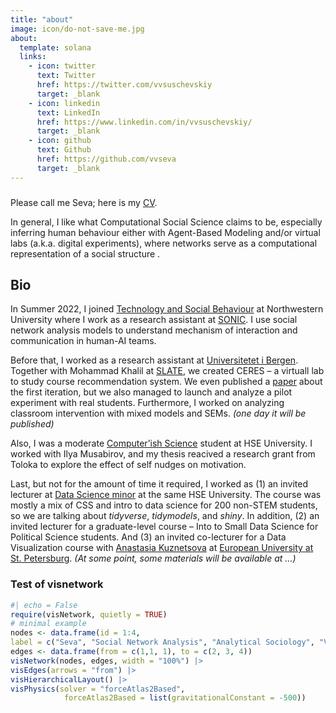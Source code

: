 ```yaml
---
title: "about"
image: icon/do-not-save-me.jpg
about:
  template: solana
  links:
    - icon: twitter
      text: Twitter
      href: https://twitter.com/vvsuschevskiy
      target: _blank
    - icon: linkedin
      text: LinkedIn
      href: https://www.linkedin.com/in/vvsuschevskiy/
      target: _blank
    - icon: github
      text: Github
      href: https://github.com/vvseva
      target: _blank
---
```


### 

Please call me Seva; here is my [CV](cv/cv_page.html).

::: {#hero-heading}
In general, I like what Computational Social Science claims to be, especially inferring human behaviour either with Agent-Based Modeling and/or virtual labs (a.k.a. digital experiments), where networks serve as a computational representation of a social structure .

## Bio

In Summer 2022, I joined [Technology and Social Behaviour](https://tsb.northwestern.edu/) at Northwestern University where I work as a research assistant at [SONIC](http://sonic.northwestern.edu/). I use social network analysis models to understand mechanism of interaction and communication in human-AI teams.

Before that, I worked as a research assistant at [Universitetet i Bergen](https://www.uib.no/en/persons/Vsevolod.Suschevskiy). Together with Mohammad Khalil at [SLATE](https://slate.uib.no/), we created CERES – a virtuall lab to study course recommendation system. We even published a [paper](https://www.researchgate.net/publication/350874550_Creating_a_Course_Recommendation_System_for_Exchange_Students) about the first iteration, but we also managed to launch and analyze a pilot experiment with real students. Furthermore, I worked on analyzing classroom intervention with mixed models and SEMs. *(one day it will be published)*

Also, I was a moderate [Computer’ish Science](https://spb.hse.ru/en/ma/computer/) student at HSE University. I worked with Ilya Musabirov, and my thesis reacived a research grant from Toloka to explore the effect of self nudges on motivation.

Last, but not for the amount of time it required, I worked as (1) an invited lecturer at [Data Science minor](https://electives.hse.ru/minor_data_spb/) at the same HSE University. The course was mostly a mix of CSS and intro to data science for 200 non-STEM students, so we are talking about *tidyverse*, *tidymodels*, and *shiny*. In addition, (2) an invited lecturer for a graduate-level course – Into to Small Data Science for Political Science students. And (3) an invited co-lecturer for a Data Visualization course with [Anastasia Kuznetsova](https://t.me/nastengraph) at [European University at St. Petersburg](https://eusp.org/programs/applied-data-analysis). *(At some point, some materials will be available at ...)*
:::

### Test of visnetwork

```r
#| echo = False
require(visNetwork, quietly = TRUE)
# minimal example
nodes <- data.frame(id = 1:4,
label = c("Seva", "Social Network Analysis", "Analytical Sociology", "Virtual Labs"))
edges <- data.frame(from = c(1,1, 1), to = c(2, 3, 4))
visNetwork(nodes, edges, width = "100%") |> 
visEdges(arrows = "from") |> 
visHierarchicalLayout() |> 
visPhysics(solver = "forceAtlas2Based", 
            forceAtlas2Based = list(gravitationalConstant = -500))
```
